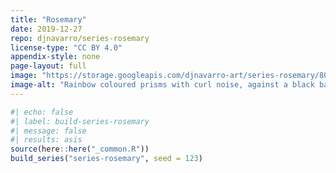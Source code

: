 ```yaml
---
title: "Rosemary"
date: 2019-12-27
repo: djnavarro/series-rosemary
license-type: "CC BY 4.0"
appendix-style: none
page-layout: full
image: "https://storage.googleapis.com/djnavarro-art/series-rosemary/800/rosemary_003_000_rainbow-prisms.png"
image-alt: "Rainbow coloured prisms with curl noise, against a black background"
---
```

   
::: {.grid}
  
```r
#| echo: false
#| label: build-series-rosemary
#| message: false
#| results: asis
source(here::here("_common.R"))
build_series("series-rosemary", seed = 123)
```
   
:::
   
